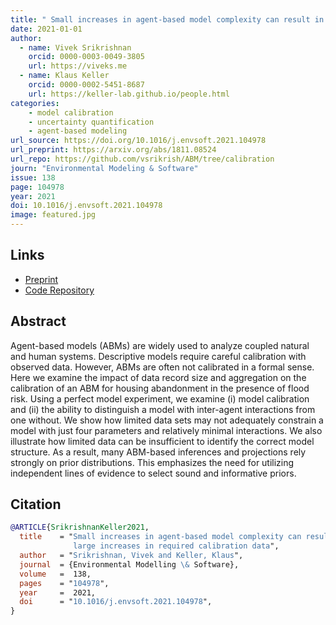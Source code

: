 ```yaml
---
title: " Small increases in agent-based model complexity can result in large increases in required calibration data"
date: 2021-01-01
author: 
  - name: Vivek Srikrishnan
    orcid: 0000-0003-0049-3805
    url: https://viveks.me
  - name: Klaus Keller
    orcid: 0000-0002-5451-8687
    url: https://keller-lab.github.io/people.html
categories:
    - model calibration
    - uncertainty quantification
    - agent-based modeling
url_source: https://doi.org/10.1016/j.envsoft.2021.104978
url_preprint: https://arxiv.org/abs/1811.08524
url_repo: https://github.com/vsrikrish/ABM/tree/calibration
journ: "Environmental Modeling & Software"
issue: 138
page: 104978
year: 2021
doi: 10.1016/j.envsoft.2021.104978
image: featured.jpg
---
```


## Links

- [Preprint](https://arxiv.org/abs/1811.08524)
- [Code Repository](https://github.com/vsrikrish/ABM/tree/calibration)

## Abstract

Agent-based models (ABMs) are widely used to analyze coupled natural and human systems. Descriptive models require careful calibration with observed data. However, ABMs are often not calibrated in a formal sense. Here we examine the impact of data record size and aggregation on the calibration of an ABM for housing abandonment in the presence of flood risk. Using a perfect model experiment, we examine (i) model calibration and (ii) the ability to distinguish a model with inter-agent interactions from one without. We show how limited data sets may not adequately constrain a model with just four parameters and relatively minimal interactions. We also illustrate how limited data can be insufficient to identify the correct model structure. As a result, many ABM-based inferences and projections rely strongly on prior distributions. This emphasizes the need for utilizing independent lines of evidence to select sound and informative priors.

## Citation

```bibtex
@ARTICLE{SrikrishnanKeller2021,
  title    = "Small increases in agent-based model complexity can result in
              large increases in required calibration data",
  author   = "Srikrishnan, Vivek and Keller, Klaus",
  journal  = {Environmental Modelling \& Software},
  volume   =  138,
  pages    = "104978",
  year     =  2021,
  doi      = "10.1016/j.envsoft.2021.104978",
}
```